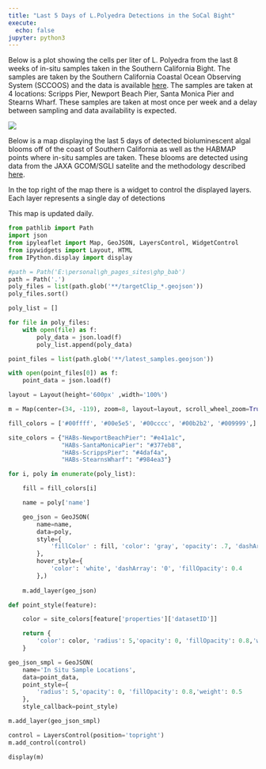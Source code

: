 ```yaml
---
title: "Last 5 Days of L.Polyedra Detections in the SoCal Bight"
execute: 
  echo: false
jupyter: python3
---
```

Below is a plot showing the cells per liter of L. Polyedra from the last 8 weeks of in-situ samples taken in the Southern California Bight. The samples are taken by the Southern California Coastal Ocean Observing System (SCCOOS) and the data is available [here](https://erddap.sccoos.org/erddap/tabledap/index.html). The samples are taken at 4 locations: Scripps Pier, Newport Beach Pier, Santa Monica Pier and Stearns Wharf. These samples are taken at most once per week and a delay between sampling and data availability is expected.

![](data/lpoly_recent.png)


Below is a map displaying the last 5 days of detected bioluminescent algal blooms off of the coast of Southern California as well as the HABMAP points where in-situ samples are taken. These blooms are detected using data from the JAXA GCOM/SGLI satelite and the methodology described [here](methods.qmd).

In the top right of the map there is a widget to control the displayed layers. Each layer represents a single day of detections

This map is updated daily.


```python
from pathlib import Path
import json
from ipyleaflet import Map, GeoJSON, LayersControl, WidgetControl
from ipywidgets import Layout, HTML
from IPython.display import display

#path = Path('E:\personal\gh_pages_sites\ghp_bab')
path = Path('.')
poly_files = list(path.glob('**/targetClip_*.geojson'))
poly_files.sort()

poly_list = []

for file in poly_files:
    with open(file) as f:
        poly_data = json.load(f)
        poly_list.append(poly_data)

point_files = list(path.glob('**/latest_samples.geojson'))

with open(point_files[0]) as f:
    point_data = json.load(f)

layout = Layout(height='600px' ,width='100%')

m = Map(center=(34, -119), zoom=8, layout=layout, scroll_wheel_zoom=True)

fill_colors = ['#00ffff', '#00e5e5', '#00cccc', '#00b2b2', '#009999',]

site_colors = {"HABs-NewportBeachPier": "#e41a1c",
               "HABs-SantaMonicaPier": "#377eb8",
               "HABs-ScrippsPier": "#4daf4a",
               "HABs-StearnsWharf": "#984ea3"}

for i, poly in enumerate(poly_list):

    fill = fill_colors[i]

    name = poly['name']

    geo_json = GeoJSON(
        name=name,
        data=poly,
        style={
            'fillColor' : fill, 'color': 'gray', 'opacity': .7, 'dashArray': '0', 'fillOpacity': 0.5, 'weight': 1
        },
        hover_style={
            'color': 'white', 'dashArray': '0', 'fillOpacity': 0.4
        },)
    
    m.add_layer(geo_json)

def point_style(feature):

    color = site_colors[feature['properties']['datasetID']]

    return {
        'color': color, 'radius': 5,'opacity': 0, 'fillOpacity': 0.8,'weight': 0.5
    }

geo_json_smpl = GeoJSON(
    name='In Situ Sample Locations',
    data=point_data,
    point_style={
        'radius': 5,'opacity': 0, 'fillOpacity': 0.8,'weight': 0.5
    },
    style_callback=point_style)

m.add_layer(geo_json_smpl)

control = LayersControl(position='topright')
m.add_control(control)

display(m)
```